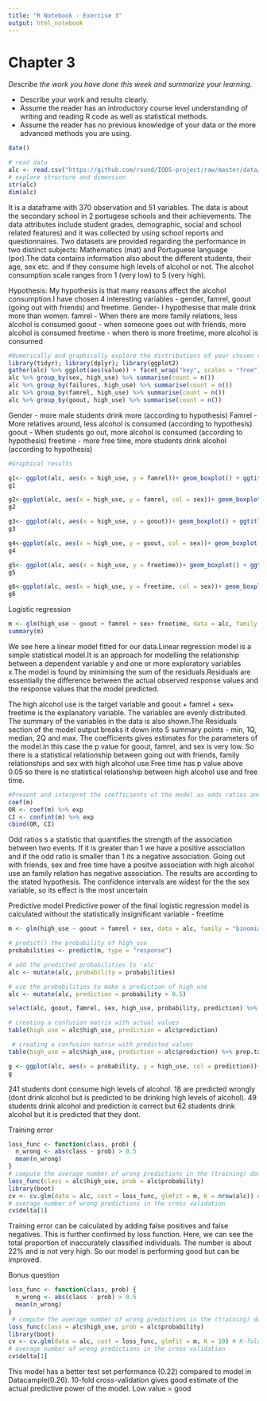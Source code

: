---
title: "R Notebook - Exercise 3"
output: html_notebook
---


# Chapter 3

*Describe the work you have done this week and summarize your learning.*

- Describe your work and results clearly. 
- Assume the reader has an introductory course level understanding of writing and reading R code as well as statistical methods.
- Assume the reader has no previous knowledge of your data or the more advanced methods you are using.

```{r}
date()
```


```{r}
# read data 
alc <- read.csv("https://github.com/rsund/IODS-project/raw/master/data/alc.csv")
# explore structure and dimension
str(alc)
dim(alc)
```

It is a dataframe with 370 observation and 51 variables. The data is about the secondary school in 2 portugese schools and their achievements. The data attributes include student grades, demographic, social and school related features) and it was collected by using school reports and questionnaires. Two datasets are provided regarding the performance in two distinct subjects: Mathematics (mat) and Portuguese language (por).The data contains information also about the different students, their age, sex etc. and if they consume high levels of alcohol or not. The alcohol consumption scale ranges from 1 (very low) to 5 (very high).


Hypothesis: My hypothesis is that many reasons affect the alcohol consumption.I have chosen 4 interesting variables - gender, famrel, goout (going out with friends) and freetime. 
Gender- I hypothesise that male drink more than women. 
famrel - When there are more family relations, less alcohol is consumed
goout - when someone goes out with friends, more alcohol is consumed
freetime - when there is more freetime, more alcohol is consumed
```{r}
#Numerically and graphically explore the distributions of your chosen variables and their relationships with alcohol consumption (use for example cross-tabulations, bar plots and box plots). Comment on your findings and compare the results of your exploration to your previously stated hypotheses.
library(tidyr); library(dplyr); library(ggplot2)
gather(alc) %>% ggplot(aes(value)) + facet_wrap("key", scales = "free") + geom_bar()
alc %>% group_by(sex, high_use) %>% summarise(count = n())
alc %>% group_by(failures, high_use) %>% summarise(count = n())
alc %>% group_by(famrel, high_use) %>% summarise(count = n())
alc %>% group_by(goout, high_use) %>% summarise(count = n())

```
Gender - more male students drink more (according to hypothesis)
Famrel - More relatives around, less alcohol is consumed (according to hypothesis)
goout - When students go out, more alcohol is consumed (according to hypothesis)
freetime - more free time, more students drink alcohol (according to hypothesis)

```{r}
#Graphical results

g1<- ggplot(alc, aes(x = high_use, y = famrel))+ geom_boxplot() + ggtitle("Family relationship vs alcohol consumption")
g1

g2<-ggplot(alc, aes(x = high_use, y = famrel, col = sex))+ geom_boxplot() + ggtitle("Family relationship vs alcohol consumption according to gender")
g2

g3<- ggplot(alc, aes(x = high_use, y = goout))+ geom_boxplot() + ggtitle("Going out with friends vs alcohol consumption")
g3

g4<-ggplot(alc, aes(x = high_use, y = goout, col = sex))+ geom_boxplot() + ggtitle("Going out with friends vs alcohol consumption according to gender")
g4

g5<- ggplot(alc, aes(x = high_use, y = freetime))+ geom_boxplot() + ggtitle("Freetime vs alcohol consumption")
g5

g6<-ggplot(alc, aes(x = high_use, y = freetime, col = sex))+ geom_boxplot() + ggtitle("Freetime vs alcohol consumption according to gender")
g6
```



Logistic regression
```{r}
m <- glm(high_use ~ goout + famrel + sex+ freetime, data = alc, family = "binomial")
summary(m)

```

We see here a linear model fitted for our data.Linear regression model is a simple statistical model.It is an approach for modelling the relationship between a dependent variable y and one or more exploratory variables x.The model is found by minimising the sum of the residuals.Residuals are essentially the difference between the actual observed response values and the response values that the model predicted. 

The high alcohol use is the target variable and goout + famrel + sex+ freetime is the explanatory variable. The variables are evenly distributed. 
The summary of the variables in the data is also shown.The Residuals section of the model output breaks it down into 5 summary points - min, 1Q, median, 2Q and max. 
The coefficients gives estimates for the parameters of the model.In this case the p value for goout, famrel, and sex is very low. So there is a statistical relationship between going out with friends, family relationships and sex with high alcohol use.Free time has p value above 0.05 so there is no statistical relationship between high alcohol use and free time.

```{r}
#Present and interpret the coefficients of the model as odds ratios and provide confidence intervals for them. Interpret the results and compare them to your previously stated hypothesis.
coef(m)
OR <- coef(m) %>% exp
CI <- confint(m) %>% exp 
cbind(OR, CI)
```
Odd ratios s a statistic that quantifies the strength of the association between two events. If it is greater than 1 we have a positive association and if the odd ratio is smaller than 1 its a negative association. 
Going out with friends, sex and free time have a positve association with high alcohol use an family relation has negative association. The results are according to the stated hypothesis.
The confidence intervals are widest for the the sex variable, so its effect is the most uncertain


Predictive model
Predictive power of the final logistic regression model is calculated without the statistically insignificant variable - freetime
```{r}
m <- glm(high_use ~ goout + famrel + sex, data = alc, family = "binomial")

# predict() the probability of high_use
probabilities <- predict(m, type = "response")

# add the predicted probabilities to 'alc'
alc <- mutate(alc, probability = probabilities)

# use the probabilities to make a prediction of high_use
alc <- mutate(alc, prediction = probability > 0.5)

select(alc, goout, famrel, sex, high_use, probability, prediction) %>% tail(10)

# creating a confusion matrix with actual values
table(high_use = alc$high_use, prediction = alc$prediction)

 # creating a confusion matrix with predicted values
table(high_use = alc$high_use, prediction = alc$prediction) %>% prop.table %>% addmargins 

g <- ggplot(alc, aes(x = probability, y = high_use, col = prediction))+ geom_point() + ggtitle("logistic regression model")
g 

```

241 students dont consume high levels of alcohol. 18 are predicted wrongly (dont drink alcohol but is predicted to be drinking high levels of alcohol). 49 students drink alcohol and prediction is correct but 62 students drink alcohol but it is predicted that they dont.

Training error
```{r}
loss_func <- function(class, prob) {
  n_wrong <- abs(class - prob) > 0.5
  mean(n_wrong)
}
# compute the average number of wrong predictions in the (training) data
loss_func(class = alc$high_use, prob = alc$probability) 
library(boot)
cv <- cv.glm(data = alc, cost = loss_func, glmfit = m, K = nrow(alc)) # K-fold cross-validation, cv=training data
# average number of wrong predictions in the cross validation
cv$delta[1]
```
Training error can be calculated by adding false positives and false negatives. This is further confirmed by loss function. Here, we can see the total proportion of inaccurately classified individuals. The number is about 22% and is not very high. So our model is performing good but can be improved.


Bonus question
```{r}
loss_func <- function(class, prob) {
  n_wrong <- abs(class - prob) > 0.5
  mean(n_wrong)
}
 # compute the average number of wrong predictions in the (training) data
loss_func(class = alc$high_use, prob = alc$probability)
library(boot)
cv <- cv.glm(data = alc, cost = loss_func, glmfit = m, K = 10) # K-fold cross-validation, cv=training data
# average number of wrong predictions in the cross validation
cv$delta[1]
```
This model has a better test set performance (0.22) compared to model in Datacample(0.26). 10-fold cross-validation gives good estimate of the actual predictive power of the model. Low value = good

```{r}

```
